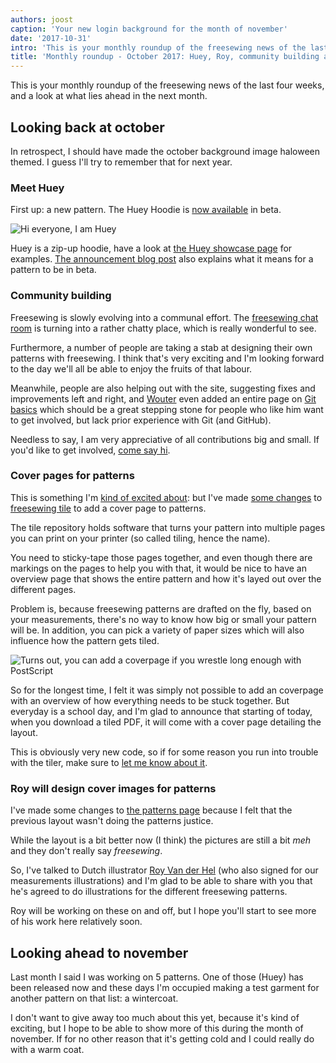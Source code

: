 ```yaml
---
authors: joost
caption: 'Your new login background for the month of november'
date: '2017-10-31'
intro: 'This is your monthly roundup of the freesewing news of the last four weeks, and a look at what lies ahead in the next month.'
title: 'Monthly roundup - October 2017: Huey, Roy, community building and pattern cover pages'
---
```


This is your monthly roundup of the freesewing news of the last four weeks, and
a look at what lies ahead in the next month.

<!-- truncate -->

## Looking back at october

In retrospect, I should have made the october background image haloween themed.
I guess I'll try to remember that for next year.

### Meet Huey

First up: a new pattern. The Huey Hoodie is [now available](/patterns/huey) in
beta.

![Hi everyone, I am
Huey](https://posts.freesewing.org/uploads/huey_b410125cba.jpg)

Huey is a zip-up hoodie, have a look at [the Huey showcase
page](/showcase/pattern/huey) for examples. [The announcement blog
post](/blog/huey-hoodie-beta/) also explains what it means for a pattern to be
in beta.

### Community building

Freesewing is slowly evolving into a communal effort. The [freesewing chat
room](https://chat.freesewing.org/) is turning into a rather chatty place,
which is really wonderful to see.

Furthermore, a number of people are taking a stab at designing their own
patterns with freesewing. I think that's very exciting and I'm looking forward
to the day we'll all be able to enjoy the fruits of that labour.

Meanwhile, people are also helping out with the site, suggesting fixes and
improvements left and right, and [Wouter](/users/xdpug) even added an entire
page on [Git basics](/docs/git-basics) which should be a great stepping stone
for people who like him want to get involved, but lack prior experience with
Git (and GitHub).

Needless to say, I am very appreciative of all contributions big and small. If
you'd like to get involved, [come say hi](https://chat.freesewing.org/).

### Cover pages for patterns

This is something I'm [kind of excited
about](https://www.instagram.com/p/Ba6qVTFDZv_/): but I've made [some
changes](https://github.com/freesewing/tile/commit/9d2b11e7a9f0d08b890a04eced989f0b432d2c53)
to [freesewing tile](https://github.com/freesewing/tile) to add a cover page to
patterns.

The tile repository holds software that turns your pattern into multiple pages
you can print on your printer (so called tiling, hence the name).

You need to sticky-tape those pages together, and even though there are
markings on the pages to help you with that, it would be nice to have an
overview page that shows the entire pattern and how it's layed out over the
different pages.

Problem is, because freesewing patterns are drafted on the fly, based on your
measurements, there's no way to know how big or small your pattern will be. In
addition, you can pick a variety of paper sizes which will also influence how
the pattern gets tiled.

![Turns out, you can add a coverpage if you wrestle long enough with
PostScript](https://posts.freesewing.org/uploads/tile_6dccb4de24.jpg)

So for the longest time, I felt it was simply not possible to add an coverpage
with an overview of how everything needs to be stuck together. But everyday is
a school day, and I'm glad to announce that starting of today, when you
download a tiled PDF, it will come with a cover page detailing the layout.

This is obviously very new code, so if for some reason you run into trouble
with the tiler, make sure to [let me know about
it](https://github.com/freesewing/tile/issues/new).

### Roy will design cover images for patterns

I've made some changes to [the patterns page](/patterns/) because I felt that
the previous layout wasn't doing the patterns justice.

While the layout is a bit better now (I think) the pictures are still a bit
_meh_ and they don't really say _freesewing_.

So, I've talked to Dutch illustrator [Roy Van der
Hel](https://royvdhel-art.deviantart.com/) (who also signed for our
measurements illustrations) and I'm glad to be able to share with you that he's
agreed to do illustrations for the different freesewing patterns.

Roy will be working on these on and off, but I hope you'll start to see more of
his work here relatively soon.

## Looking ahead to november

Last month I said I was working on 5 patterns. One of those (Huey) has been
released now and these days I'm occupied making a test garment for another
pattern on that list: a wintercoat.

I don't want to give away too much about this yet, because it's kind of
exciting, but I hope to be able to show more of this during the month of
november. If for no other reason that it's getting cold and I could really do
with a warm coat.
